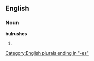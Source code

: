 ==English==

===Noun===
'''bulrushes'''

# {{plural of|[[bulrush]]}}

[[Category:English plurals ending in "-es"]]